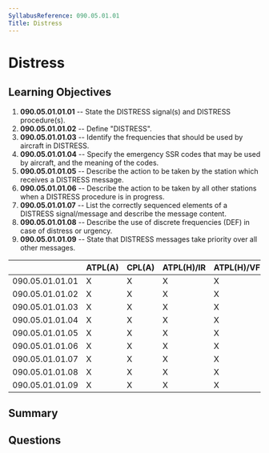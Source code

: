 ```yaml
---
SyllabusReference: 090.05.01.01
Title: Distress
---
```


# Distress

## Learning Objectives

1. **090.05.01.01.01** -- State the DISTRESS signal(s) and DISTRESS
   procedure(s).
2. **090.05.01.01.02** -- Define "DISTRESS".
3. **090.05.01.01.03** -- Identify the frequencies that should be used by
   aircraft in DISTRESS.
4. **090.05.01.01.04** -- Specify the emergency SSR codes that may be used by
   aircraft, and the meaning of the codes.
5. **090.05.01.01.05** -- Describe the action to be taken by the station which
   receives a DISTRESS message.
6. **090.05.01.01.06** -- Describe the action to be taken by all other stations
   when a DISTRESS procedure is in progress.
7. **090.05.01.01.07** -- List the correctly sequenced elements of a DISTRESS
   signal/message and describe the message content.
8. **090.05.01.01.08** -- Describe the use of discrete frequencies (DEF) in case
   of distress or urgency.
9. **090.05.01.01.09** -- State that DISTRESS messages take priority over all
   other messages.

|                 | ATPL(A) | CPL(A) | ATPL(H)/IR | ATPL(H)/VFR | CPL(H) | IR  | CBIR(A) |
| --------------- | ------- | ------ | ---------- | ----------- | ------ | --- | ------- |
| 090.05.01.01.01 | X       | X      | X          | X           | X      | X   | X       |
| 090.05.01.01.02 | X       | X      | X          | X           | X      | X   | X       |
| 090.05.01.01.03 | X       | X      | X          | X           | X      | X   | X       |
| 090.05.01.01.04 | X       | X      | X          | X           | X      | X   | X       |
| 090.05.01.01.05 | X       | X      | X          | X           | X      | X   | X       |
| 090.05.01.01.06 | X       | X      | X          | X           | X      | X   | X       |
| 090.05.01.01.07 | X       | X      | X          | X           | X      | X   | X       |
| 090.05.01.01.08 | X       | X      | X          | X           | X      | X   | X       |
| 090.05.01.01.09 | X       | X      | X          | X           | X      | X   | X       |

## Summary

## Questions
